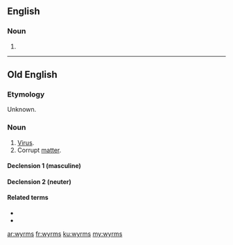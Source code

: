 ==English==

===Noun===
{{head|en}}

# {{plural of|wyrm}}

----
==Old English==

===Etymology===
Unknown. 

===Noun===
{{ang-noun|mn}}

# [[virus|Virus]].
# Corrupt [[matter]].

====Declension 1 (masculine)====
{{ang-decl-noun-a-m|wyrms}}

====Declension 2 (neuter)====
{{ang-decl-noun-a-n|wyrms}}

====Related terms====
* {{l|ang|ġewyrms}}
* {{l|ang|wyrmsan}}

[[ar:wyrms]]
[[fr:wyrms]]
[[ku:wyrms]]
[[my:wyrms]]